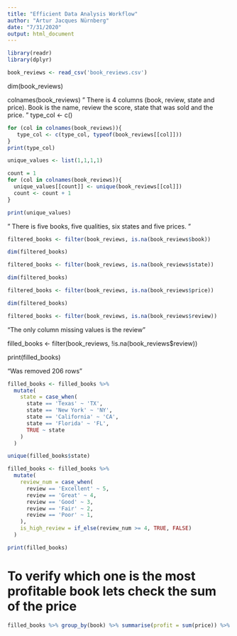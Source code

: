 ```yaml
---
title: "Efficient Data Analysis Workflow"
author: "Artur Jacques Nürnberg"
date: "7/31/2020"
output: html_document
---
```


```r
library(readr)
library(dplyr)

book_reviews <- read_csv('book_reviews.csv')
```

dim(book_reviews)

colnames(book_reviews)
"
There is 4 columns (book, review, state and price). Book is the name, review the
score, state that was sold and the price.
"
type_col <- c()

```r
for (col in colnames(book_reviews)){
   type_col <- c(type_col, typeof(book_reviews[[col]]))
}
print(type_col)

unique_values <- list(1,1,1,1)

count = 1
for (col in colnames(book_reviews)){
  unique_values[[count]] <- unique(book_reviews[[col]])
  count <- count + 1
}

print(unique_values)
```
"
There is five books, five qualities, six states and five prices.
"

```r
filtered_books <- filter(book_reviews, is.na(book_reviews$book))

dim(filtered_books)

filtered_books <- filter(book_reviews, is.na(book_reviews$state))

dim(filtered_books)

filtered_books <- filter(book_reviews, is.na(book_reviews$price))

dim(filtered_books)

filtered_books <- filter(book_reviews, is.na(book_reviews$review))
```

"The only column missing values is the review"

filled_books <- filter(book_reviews, !is.na(book_reviews$review))

print(filled_books)

"Was removed 206 rows"
```r
filled_books <- filled_books %>% 
  mutate(
    state = case_when(
      state == 'Texas' ~ 'TX',
      state == 'New York' ~ 'NY',
      state == 'California' ~ 'CA',
      state == 'Florida' ~ 'FL',
      TRUE ~ state
    )
  )

unique(filled_books$state)
```

```r
filled_books <- filled_books %>%
  mutate(
    review_num = case_when(
      review == 'Excellent' ~ 5,
      review == 'Great' ~ 4,
      review == 'Good' ~ 3,
      review == 'Fair' ~ 2,
      review == 'Poor' ~ 1,
    ),
    is_high_review = if_else(review_num >= 4, TRUE, FALSE)
  )

print(filled_books)
```

# To verify which one is the most profitable book lets check the sum of the price

```r
filled_books %>% group_by(book) %>% summarise(profit = sum(price)) %>% arrange(-profit)
```



